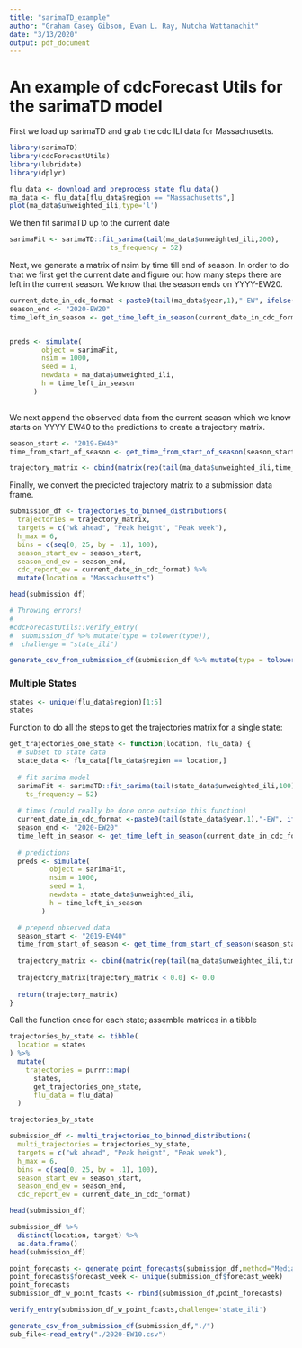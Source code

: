 ```yaml
---
title: "sarimaTD_example"
author: "Graham Casey Gibson, Evan L. Ray, Nutcha Wattanachit"
date: "3/13/2020"
output: pdf_document
---
```


# An example of cdcForecast Utils for the sarimaTD model

First we load up sarimaTD and grab the cdc ILI data for Massachusetts.

```r
library(sarimaTD)
library(cdcForecastUtils)
library(lubridate)
library(dplyr)
```

```r
flu_data <- download_and_preprocess_state_flu_data()
ma_data <- flu_data[flu_data$region == "Massachusetts",]
plot(ma_data$unweighted_ili,type='l')
```



We then fit sarimaTD up to the current date

```r

sarimaFit <- sarimaTD::fit_sarima(tail(ma_data$unweighted_ili,200),
                         ts_frequency = 52)

```


Next, we generate a matrix of nsim by time till end of season.  In order to do that we first get the current date and figure out how many steps there are left in the current season. We know that the season ends on YYYY-EW20.

```r
current_date_in_cdc_format <-paste0(tail(ma_data$year,1),"-EW", ifelse(nchar(tail(ma_data$week,1))==2,tail(ma_data$week,1),paste0("0",tail(ma_data$week,1))))
season_end <- "2020-EW20"
time_left_in_season <- get_time_left_in_season(current_date_in_cdc_format,season_end)


preds <- simulate(
        object = sarimaFit,
        nsim = 1000,
        seed = 1,
        newdata = ma_data$unweighted_ili,
        h = time_left_in_season
      )
   
```

We next append the observed data from the current season which we know starts on YYYY-EW40 to the predictions to create a trajectory matrix. 


```r
season_start <- "2019-EW40"
time_from_start_of_season <- get_time_from_start_of_season(season_start,current_date_in_cdc_format)

trajectory_matrix <- cbind(matrix(rep(tail(ma_data$unweighted_ili,time_from_start_of_season),1000),nrow=1000,byrow = T),preds)

```

Finally, we convert the predicted trajectory matrix to a submission data frame.


```r
submission_df <- trajectories_to_binned_distributions(
  trajectories = trajectory_matrix,
  targets = c("wk ahead", "Peak height", "Peak week"),
  h_max = 6,
  bins = c(seq(0, 25, by = .1), 100),
  season_start_ew = season_start,
  season_end_ew = season_end,
  cdc_report_ew = current_date_in_cdc_format) %>%
  mutate(location = "Massachusetts")

head(submission_df)

# Throwing errors!
#
#cdcForecastUtils::verify_entry(
#  submission_df %>% mutate(type = tolower(type)),
#  challenge = "state_ili")

generate_csv_from_submission_df(submission_df %>% mutate(type = tolower(type)),"./")
```


### Multiple States

```r
states <- unique(flu_data$region)[1:5]
states
```

Function to do all the steps to get the trajectories matrix for a single state:

```r
get_trajectories_one_state <- function(location, flu_data) {
  # subset to state data
  state_data <- flu_data[flu_data$region == location,]
  
  # fit sarima model
  sarimaFit <- sarimaTD::fit_sarima(tail(state_data$unweighted_ili,100),
    ts_frequency = 52)
  
  # times (could really be done once outside this function)
  current_date_in_cdc_format <-paste0(tail(state_data$year,1),"-EW", ifelse(nchar(tail(state_data$week,1))==2,tail(state_data$week,1),paste0("0",tail(state_data$week,1))))
  season_end <- "2020-EW20"
  time_left_in_season <- get_time_left_in_season(current_date_in_cdc_format,season_end)
  
  # predictions
  preds <- simulate(
          object = sarimaFit,
          nsim = 1000,
          seed = 1,
          newdata = state_data$unweighted_ili,
          h = time_left_in_season
        )

  # prepend observed data
  season_start <- "2019-EW40"
  time_from_start_of_season <- get_time_from_start_of_season(season_start,current_date_in_cdc_format)
  
  trajectory_matrix <- cbind(matrix(rep(tail(ma_data$unweighted_ili,time_from_start_of_season),1000),nrow=1000,byrow = T),preds)
  
  trajectory_matrix[trajectory_matrix < 0.0] <- 0.0
  
  return(trajectory_matrix)
}
```

Call the function once for each state; assemble matrices in a tibble

```r
trajectories_by_state <- tibble(
  location = states
) %>%
  mutate(
    trajectories = purrr::map(
      states,
      get_trajectories_one_state,
      flu_data = flu_data)
  )
```

```r
trajectories_by_state
```

```r
submission_df <- multi_trajectories_to_binned_distributions(
  multi_trajectories = trajectories_by_state,
  targets = c("wk ahead", "Peak height", "Peak week"),
  h_max = 6,
  bins = c(seq(0, 25, by = .1), 100),
  season_start_ew = season_start,
  season_end_ew = season_end,
  cdc_report_ew = current_date_in_cdc_format)
```

```r
head(submission_df)
```

```r
submission_df %>%
  distinct(location, target) %>%
  as.data.frame()
head(submission_df)

point_forecasts <- generate_point_forecasts(submission_df,method="Median")
point_forecasts$forecast_week <- unique(submission_df$forecast_week)
point_forecasts
submission_df_w_point_fcasts <- rbind(submission_df,point_forecasts)

verify_entry(submission_df_w_point_fcasts,challenge='state_ili')

generate_csv_from_submission_df(submission_df,"./")
sub_file<-read_entry("./2020-EW10.csv")
```

